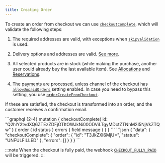 ```yaml
---
title: Creating Order
---
```



To create an order from checkout we can use [`checkoutComplete`](api-reference/checkout/mutations/checkout-complete.mdx), which will validate the following steps:

1. The required addresses are valid, with exceptions when [`skipValidation`](/developer/address#skipping-the-address-validation.mdx) is used.

2. Delivery options and addresses are valid. [See more](/developer/checkout/address).

3. All selected products are in stock (while making the purchase, another user could already buy the last available item). See [Allocations](/developer/stock-allocation.mdx) and [Reservations](/developer/checkout/stock.mdx).

4. The [payments](/developer/payments/overview.mdx) are processed, unless channel of the checkout has [`allowUnpaidOrders`](/api-reference/miscellaneous/objects/order-settings#ordersettingsallowunpaidordersboolean--) setting enabled. In case you need to bypass this setting, you use [`orderCreateFromCheckout`](api-reference/orders/mutations/order-create-from-checkout.mdx).

If these are satisfied, the checkout is transformed into an order, and the customer receives a confirmation email.

<Tabs>
<TabItem value={"GraphQL"}>
```graphql {2-4}
mutation {
  checkoutComplete(
    id: "Q2hlY2tvdXQ6ZTEzZDFjOTItOWJkNi00ODViLTgyMDctZTNhM2I5NjVkZTQw"
  ) {
    order {
      id
      status
    }
    errors {
      field
      message
    }
  }
}
```
</TabItem>
<TabItem value={"Result"}>
```json
{
  "data": {
    "checkoutComplete": {
      "order": {
        "id": "T3JkZXI6MjU=",
        "status": "UNFULFILLED"
      },
      "errors": []
    }
  }
}
```
</TabItem>
</Tabs>

:::note
When the checkout is fully paid, the webhook [`CHECKOUT_FULLY_PAID`](api-reference/webhooks/enums/webhook-event-type-async-enum.mdx#webhookeventtypeasyncenumcheckout_fully_paid) will be triggered.
:::
